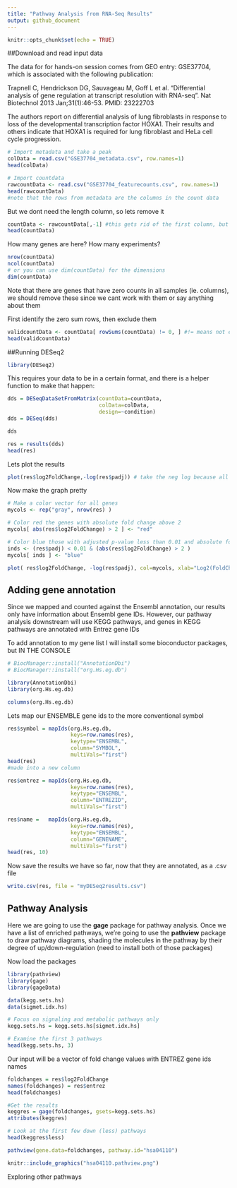 ```yaml
---
title: "Pathway Analysis from RNA-Seq Results"
output: github_document
---
```


```r
knitr::opts_chunk$set(echo = TRUE)
```

##Download and read input data

The data for for hands-on session comes from GEO entry: GSE37704, which is associated with the following publication:

Trapnell C, Hendrickson DG, Sauvageau M, Goff L et al. "Differential analysis of gene regulation at transcript resolution with RNA-seq". Nat Biotechnol 2013 Jan;31(1):46-53. PMID: 23222703

The authors report on differential analysis of lung fibroblasts in response to loss of the developmental transcription factor HOXA1. Their results and others indicate that HOXA1 is required for lung fibroblast and HeLa cell cycle progression. 


```r
# Import metadata and take a peak
colData = read.csv("GSE37704_metadata.csv", row.names=1)
head(colData)
```

```r
# Import countdata
rawcountData <- read.csv("GSE37704_featurecounts.csv", row.names=1)
head(rawcountData)
#note that the rows from metadata are the columns in the count data
```

But we dont need the length column, so lets remove it

```r
countData <- rawcountData[,-1] #this gets rid of the first column, but you have to save it as a new thing
head(countData)
```

How many genes are here? How many experiments?

```r
nrow(countData)
ncol(countData)
# or you can use dim(countData) for the dimensions
dim(countData)
```

Note that there are genes that have zero counts in all samples (ie. columns), we should remove these since we cant work with them or say anything about them

First identify the zero sum rows, then exclude them 
```r
validcountData <- countData[ rowSums(countData) != 0, ] #!= means not equals
head(validcountData)
```

##Running DESeq2

```r
library(DESeq2)
```


This requires your data to be in a certain format, and there is a helper function to make that happen:

```r
dds = DESeqDataSetFromMatrix(countData=countData,
                             colData=colData,
                             design=~condition)
dds = DESeq(dds)
```

```r
dds
```

```r
res = results(dds)
head(res)
```

Lets plot the results

```r
plot(res$log2FoldChange,-log(res$padj)) # take the neg log because all the genes that we want are all at the bottom because the lower the p value the better!
```

Now make the graph pretty

```r
# Make a color vector for all genes
mycols <- rep("gray", nrow(res) )

# Color red the genes with absolute fold change above 2
mycols[ abs(res$log2FoldChange) > 2 ] <- "red"

# Color blue those with adjusted p-value less than 0.01 and absolute fold change more than 2
inds <- (res$padj) < 0.01 & (abs(res$log2FoldChange) > 2 )
mycols[ inds ] <- "blue"

plot( res$log2FoldChange, -log(res$padj), col=mycols, xlab="Log2(FoldChange)", ylab="-Log(P-value)" )
```

## Adding gene annotation

Since we mapped and counted against the Ensembl annotation, our results only have information about Ensembl gene IDs. However, our pathway analysis downstream will use KEGG pathways, and genes in KEGG pathways are annotated with Entrez gene IDs

To add annotation to my gene list I will install some bioconductor packages, but IN THE CONSOLE

```r
# BiocManager::install("AnnotationDbi")
# BiocManager::install("org.Hs.eg.db")
```

```r
library(AnnotationDbi)
library(org.Hs.eg.db)

columns(org.Hs.eg.db)
```

Lets map our ENSEMBLE gene ids to the more conventional symbol

```r
res$symbol = mapIds(org.Hs.eg.db,
                    keys=row.names(res), 
                    keytype="ENSEMBL",
                    column="SYMBOL",
                    multiVals="first")
head(res)
#made into a new column
```

```r
res$entrez = mapIds(org.Hs.eg.db,
                    keys=row.names(res),
                    keytype="ENSEMBL",
                    column="ENTREZID",
                    multiVals="first")

res$name =   mapIds(org.Hs.eg.db,
                    keys=row.names(res),
                    keytype="ENSEMBL",
                    column="GENENAME",
                    multiVals="first")
head(res, 10)
```

Now save the results we have so far, now that they are annotated, as a .csv file

```r
write.csv(res, file = "myDESeq2results.csv")
```

## Pathway Analysis

Here we are going to use the **gage** package for pathway analysis. Once we have a list of enriched pathways, we're going to use the **pathview** package to draw pathway diagrams, shading the molecules in the pathway by their degree of up/down-regulation
(need to install both of those packages)

Now load the packages

```r
library(pathview)
library(gage)
library(gageData)
```

```r
data(kegg.sets.hs)
data(sigmet.idx.hs)

# Focus on signaling and metabolic pathways only
kegg.sets.hs = kegg.sets.hs[sigmet.idx.hs]

# Examine the first 3 pathways
head(kegg.sets.hs, 3)
```

Our input will be a vector of fold change values with ENTREZ gene ids names
```r
foldchanges = res$log2FoldChange
names(foldchanges) = res$entrez
head(foldchanges)
```

```r
#Get the results
keggres = gage(foldchanges, gsets=kegg.sets.hs)
attributes(keggres)
```

```r
# Look at the first few down (less) pathways
head(keggres$less)
```

```r
pathview(gene.data=foldchanges, pathway.id="hsa04110")
```

```r
knitr::include_graphics("hsa04110.pathview.png")
```

Exploring other pathways









